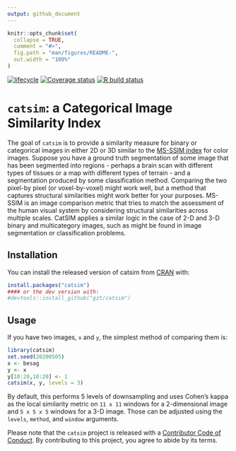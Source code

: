 ```yaml
---
output: github_document
---
```


<!-- README.md is generated from README.Rmd. Please edit that file -->

```r
knitr::opts_chunk$set(
  collapse = TRUE,
  comment = "#>",
  fig.path = "man/figures/README-",
  out.width = "100%"
)
```

<!-- badges: start -->

[![lifecycle](https://img.shields.io/badge/lifecycle-experimental-orange.svg)](https://lifecycle.r-lib.org/articles/stages.html#experimental)
  [![Coverage status](https://codecov.io/gh/gzt/catsim/branch/master/graph/badge.svg)](https://app.codecov.io/github/gzt/catsim?branch=master)
  [![R build status](https://github.com/gzt/catsim/workflows/R-CMD-check/badge.svg)](https://github.com/gzt/catsim/actions)
  <!-- badges: end -->

# `catsim`: a Categorical Image Similarity Index

The goal of `catsim` is to provide a similarity measure for binary or categorical images in either 2D or 3D
similar to the [MS-SSIM index](https://en.wikipedia.org/wiki/Structural_similarity) for color images. 
Suppose you have a ground truth segmentation of some image
that has been segmented into regions - perhaps a brain scan with different types of tissues or a map 
with different types of terrain - and a segmentation produced by some classification method.
Comparing the two pixel-by pixel (or voxel-by-voxel) might work well, but a method that captures 
structural similarities might work better for your purposes. MS-SSIM is an image comparison metric
that tries to match the assessment of the human visual system by considering structural similarities
across multiple scales. CatSIM applies a similar logic in the case of 2-D and 3-D binary and multicategory
images, such as might be found in image segmentation or classification problems.


## Installation

You can install the released version of catsim from [CRAN](https://CRAN.R-project.org) with:

```r
install.packages("catsim")
#### or the dev version with:
#devtools::install_github("gzt/catsim")
```

## Usage

If you have two images, `x` and `y`, the simplest method of comparing them is:

```r
library(catsim)
set.seed(20200505)
x <- besag
y <- x
y[10:20,10:20] <- 1
catsim(x, y, levels = 3)
```

By default, this performs 5 levels of downsampling and uses Cohen's kappa as the local 
similarity metric on `11 x 11` windows for a 2-dimensional image and `5 x 5 x 5`
windows for a 3-D image. Those can be adjusted using the `levels`, `method`, and `window`
arguments. 


Please note that the `catsim` project is released with a [Contributor Code of Conduct](https://gzt.github.io/catsim/CODE_OF_CONDUCT.html).
By contributing to this project, you agree to abide by its terms.
